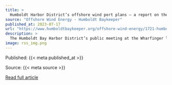 ```yaml
---
title: >
  Humboldt Harbor District’s offshore wind port plans – a report on the scoping meeting
source: "Offshore Wind Energy - Humboldt Baykeeper"
published_at: 2023-07-17
url: "https://www.humboldtbaykeeper.org/offshore-wind-energy/1721-humboldt-harbor-district-s-offshore-wind-port-plans-a-report-on-the-scoping-meeting-2"
description: >
  The Humboldt Bay Harbor District’s public meeting at the Wharfinger last night turned out to be one of the most heartening public meetings I’ve attended. (See background here.) Not only was almost all the discussion and public comment on point, concise and thoughtful, but the wide-ranging concerns brought up proved to be near-universal among the disparate crowd: Most people want to see offshore wind “done right.”When considering a lease with multinational maritime energy corporation Crowley to build a massive new “heavy lift marine terminal” on the Samoa Peninsula to service California and Oregon’s planned offshore wind farms, “done right” means emphasizing:local job sourcing,&nbsp;tribal consultation,&nbsp;environmental protections, especially through committing to a “green” port,&nbsp;avoiding impacts to commercial fishermen,minimizing harm to residents on the Samoa Peninsula,&nbsp;limiting recreational impacts and&nbsp;ensuring tangible community benefits.Not every single person cared about every single thing equally, but no one voiced opposition to anything on that list.Read More
image: rss_img.png
---
```



  Published: {{< meta published_at >}}
  

  Source: {{< meta source >}}
  

  [Read full article]({{< meta url >}}){target='blank'}
  

